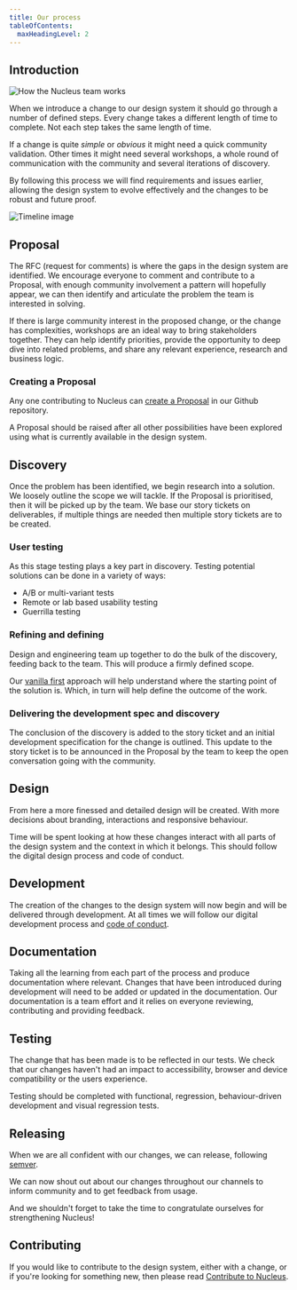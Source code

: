 ```yaml
---
title: Our process
tableOfContents:
  maxHeadingLevel: 2
---
```


## Introduction

![How the Nucleus team works](@assets/guidelines/process/introduction.webp)

When we introduce a change to our design system it should go through a number of defined steps. Every change takes a different length of time to complete. Not each step takes the same length of time.

If a change is quite *simple* or *obvious* it might need a quick community validation. Other times it might need several workshops, a whole round of communication with the community and several iterations of discovery.

By following this process we will find requirements and issues earlier, allowing the design system to evolve effectively and the changes to be robust and future proof.

![Timeline image](@assets/guidelines/process/timeline.webp)

## Proposal

The RFC (request for comments) is where the gaps in the design system are identified. We encourage everyone to comment and contribute to a Proposal, with enough community involvement a pattern will hopefully appear, we can then identify and articulate the problem the team is interested in solving.

If there is large community interest in the proposed change, or the change has complexities, workshops are an ideal way to bring stakeholders together. They can help identify priorities, provide the opportunity to deep dive into related problems, and share any relevant experience, research and business logic.

### Creating a Proposal

Any one contributing to Nucleus can [create a Proposal](https://github.com/ConnectedHomes/nucleus/issues/new?assignees=&labels=RFC%2C+draft&template=b--proposal.md&title=%5BRFC%5D+Title+of+the+request) in our Github repository.

A Proposal should be raised after all other possibilities have been explored using what is currently available in the design system.

## Discovery

Once the problem has been identified, we begin research into a solution. We loosely outline the scope we will tackle. If the Proposal is prioritised, then it will be picked up by the team. We base our story tickets on deliverables, if multiple things are needed then multiple story tickets are to be created.

### User testing

As this stage testing plays a key part in discovery. Testing potential solutions can be done in a variety of ways:

- A/B or multi-variant tests
- Remote or lab based usability testing
- Guerrilla testing

### Refining and defining

Design and engineering team up together to do the bulk of the discovery, feeding back to the team. This will produce a firmly defined scope.

Our [vanilla first](/guidelines/vanilla-first) approach will help understand where the starting point of the solution is. Which, in turn will help define the outcome of the work.

### Delivering the development spec and discovery

The conclusion of the discovery is added to the story ticket and an initial development specification for the change is outlined. This update to the story ticket is to be announced in the Proposal by the team to keep the open conversation going with the community.

## Design

From here a more finessed and detailed design will be created. With more decisions about branding, interactions and responsive behaviour.

Time will be spent looking at how these changes interact with all parts of the design system and the context in which it belongs. This should follow the digital design process and code of conduct.

## Development

The creation of the changes to the design system will now begin and will be delivered through development. At all times we will follow our digital development process and [code of conduct](https://github.com/ConnectedHomes/ember-commons/blob/master/CODE_OF_CONDUCT.md).

## Documentation

Taking all the learning from each part of the process and produce documentation where relevant. Changes that have been introduced during development will need to be added or updated in the documentation. Our documentation is a team effort and it relies on everyone reviewing, contributing and providing feedback.

## Testing

The change that has been made is to be reflected in our tests. We check that our changes haven't had an impact to accessibility, browser and device compatibility or the users experience.

Testing should be completed with functional, regression, behaviour-driven development and visual regression tests.

## Releasing

When we are all confident with our changes, we can release, following [semver](https://semver.org/).

We can now shout out about our changes throughout our channels to inform community and to get feedback from usage.

And we shouldn't forget to take the time to congratulate ourselves for strengthening Nucleus!

## Contributing

If you would like to contribute to the design system, either with a change, or if you're looking for something new, then please read [Contribute to Nucleus](/guidelines/contributing/).
